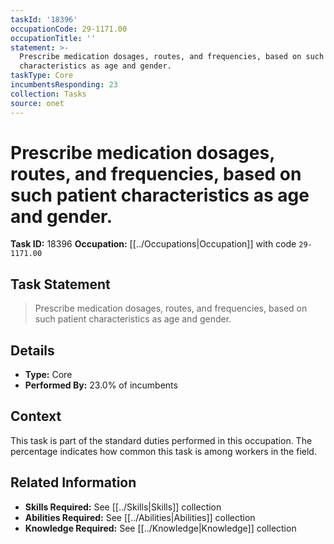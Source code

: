 ```yaml
---
taskId: '18396'
occupationCode: 29-1171.00
occupationTitle: ''
statement: >-
  Prescribe medication dosages, routes, and frequencies, based on such patient
  characteristics as age and gender.
taskType: Core
incumbentsResponding: 23
collection: Tasks
source: onet
---
```

# Prescribe medication dosages, routes, and frequencies, based on such patient characteristics as age and gender.

**Task ID:** 18396
**Occupation:** [[../Occupations|Occupation]] with code `29-1171.00`

## Task Statement

> Prescribe medication dosages, routes, and frequencies, based on such patient characteristics as age and gender.

## Details

- **Type:** Core
- **Performed By:** 23.0% of incumbents

## Context

This task is part of the standard duties performed in this occupation. The percentage indicates how common this task is among workers in the field.

## Related Information

- **Skills Required:** See [[../Skills|Skills]] collection
- **Abilities Required:** See [[../Abilities|Abilities]] collection
- **Knowledge Required:** See [[../Knowledge|Knowledge]] collection
